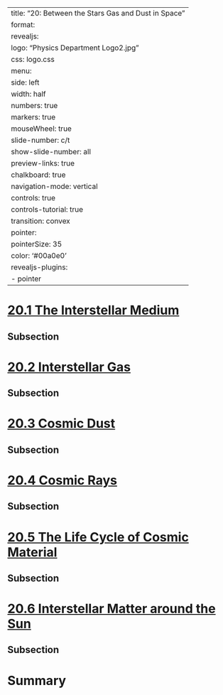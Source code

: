 
---
title: "20: Between the Stars Gas and Dust in Space"
format:
  revealjs:
    logo: "Physics Department Logo2.jpg"
    css: logo.css
    menu:
      side: left
      width: half
      numbers: true
      markers: true
    mouseWheel: true
    slide-number: c/t 
    show-slide-number: all
    preview-links: true
    chalkboard: true
    navigation-mode: vertical
    controls: true
    controls-tutorial: true
    transition: convex
    pointer:
      pointerSize: 35
      color: '#00a0e0'
revealjs-plugins:
  - pointer
---


# [20.1 The Interstellar Medium](https://openstax.org/books/astronomy-2e/pages/20-1-the-interstellar-medium)

## Subsection 

# [20.2 Interstellar Gas](https://openstax.org/books/astronomy-2e/pages/20-2-interstellar-gas)

## Subsection 

# [20.3 Cosmic Dust](https://openstax.org/books/astronomy-2e/pages/20-3-cosmic-dust)

## Subsection 

# [20.4 Cosmic Rays](https://openstax.org/books/astronomy-2e/pages/20-4-cosmic-rays)

## Subsection 

# [20.5 The Life Cycle of Cosmic Material](https://openstax.org/books/astronomy-2e/pages/20-5-the-life-cycle-of-cosmic-material)

## Subsection 

# [20.6 Interstellar Matter around the Sun](https://openstax.org/books/astronomy-2e/pages/20-6-interstellar-matter-around-the-sun)

## Subsection 

# Summary